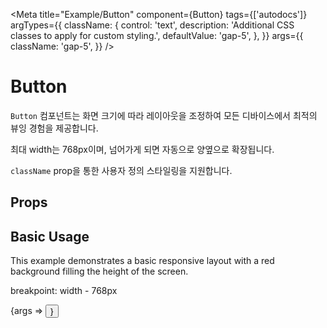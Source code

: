 
<Meta title="Example/Button"
      component={Button}
      tags={['autodocs']} 
      argTypes={{
        className: {
          control: 'text',
          description: 'Additional CSS classes to apply for custom styling.',
          defaultValue: 'gap-5',
        },
      }}
      args={{
        className: 'gap-5',
      }}
/>

# Button

`Button` 컴포넌트는 화면 크기에 따라 레이아웃을 조정하여 
모든 디바이스에서 최적의 뷰잉 경험을 제공합니다. 

최대 width는 768px이며, 넘어가게 되면 자동으로 양옆으로 확장됩니다.

`className` prop을 통한 사용자 정의 스타일링을 지원합니다.

## Props

<ArgsTable of={Button} />


## Basic Usage

This example demonstrates a basic responsive layout with a red background filling the height of the screen.

breakpoint: width - 768px

<Canvas>
  <Story name="BasicButton" args={{ children: 'text' }}>
    {args => <Button {...args} />}
  </Story>
</Canvas>

